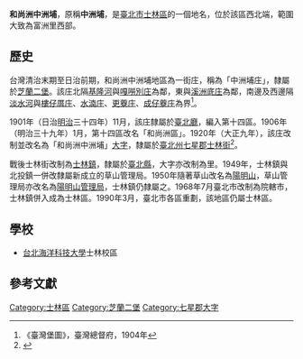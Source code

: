 {{noteTA
|1 = zh-cn:庄; zh-hk:庄; zh-tw:庄;
}}
'''和尚洲中洲埔'''，原稱'''中洲埔'''，是[[臺北市|臺北市]][[士林區|士林區]]的一個地名，位於該區西北端，範圍大致為富洲里西部。

==歷史==
台灣清治末期至日治前期，和尚洲中洲埔地區為一街庄，稱為「中洲埔庄」，隸屬於[[芝蘭二堡|芝蘭二堡]]。該庄北隔[[基隆河|基隆河]]與[[嘎嘮別庄|嘎嘮別庄]]為鄰，東與[[溪洲底庄|溪洲底庄]]為鄰，南邊及西邊隔[[淡水河|淡水河]]與[[樓仔厝庄|樓仔厝庄]]、[[和尚洲水湳|水湳庄]]、[[更寮_(新北市)|更藔庄]]、[[成仔藔庄|成仔藔庄]]為界<ref>《臺灣堡圖》，臺灣總督府，1904年</ref>。

1901年（日治[[明治|明治]]三十四年）11月，該庄隸屬於[[臺北廳|臺北廳]]，編入第十四區。1906年（明治三十九年）1月，第十四區改名「和尚洲區」。1920年（大正九年），該庄改制並改名為「和尚洲中洲埔」[[大字|大字]]，隸屬於[[臺北州|臺北州]][[七星郡|七星郡]][[士林街|士林街]]<ref name="地圖會說話">{{Cite web |url=http://mapstalk.blogspot.tw/2010/10/1901-2010.html |title=《臺北市沿革 1901-2010》，地圖會說話網站 |accessdate=2016-07-25 |archive-date=2016-08-16 |archive-url=https://web.archive.org/web/20160816203231/http://mapstalk.blogspot.tw/2010/10/1901-2010.html |dead-url=no }}</ref>。

戰後士林街改制為[[士林鎮|士林鎮]]，隸屬於[[臺北縣|臺北縣]]，大字亦改制為里。1949年，士林鎮與北投鎮一併改隸屬新成立的草山管理局。1950年隨著草山改名為[[陽明山|陽明山]]，草山管理局亦改名為[[陽明山管理局|陽明山管理局]]，士林鎮仍隸屬之。1968年7月臺北市改制為院轄市，士林鎮併入成為士林區。1990年3月，臺北市各區重劃，該地區仍屬士林區。

==學校==
*[[台北海洋科技大學|台北海洋科技大學]]士林校區

==參考文獻==
{{reflist}}

{{七星郡}}

[[Category:士林區|Category:士林區]]
[[Category:芝蘭二堡|Category:芝蘭二堡]]
[[Category:七星郡大字|Category:七星郡大字]]